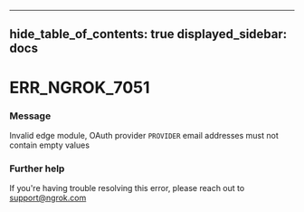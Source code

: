 

---
hide_table_of_contents: true
displayed_sidebar: docs
---


# ERR_NGROK_7051

### Message
Invalid edge module, OAuth provider `PROVIDER` email addresses must not contain empty values

<ErrorDetails error="err_ngrok_7051" />



### Further help
If you're having trouble resolving this error, please reach out to [support@ngrok.com](mailto:support@ngrok.com?subject=Help%20with%20ERR_NGROK_7051)

